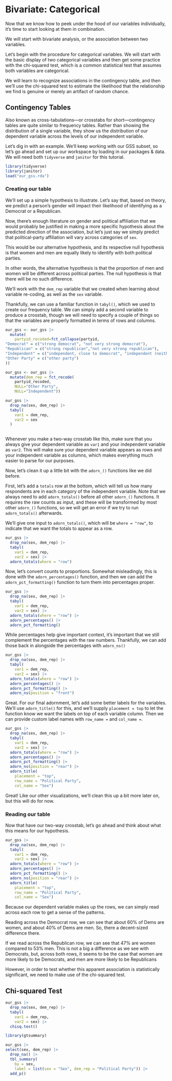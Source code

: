 # Bivariate: Categorical

Now that we know how to peek under the hood of our variables individually, it's time to start looking at them in combination. 

We will start with bivariate analysis, or the association between two variables. 

Let's begin with the procedure for categorical variables. We will start with the basic display of two categorical variables and then get some practice with the chi-squared test, which is a common statistical test that assumes both variables are categorical. 

We will learn to recognize associations in the contingency table, and then we'll use the chi-squared test to estimate the likelihood that the relationship we find is genuine or merely an artifact of random chance. 

## Contingency Tables
Also known as cross-tabulations---or crosstabs for short---contingency tables are quite similar to frequency tables. Rather than showing the distribution of a single variable, they show us the distribution of our dependent variable across the levels of our independent variable. 

Let's dig in with an example. We'll keep working with our GSS subset, so let's go ahead and set up our workspace by loading in our packages & data. We will need both `tidyverse` and `janitor` for this tutorial.
```r
library(tidyverse)
library(janitor)
load("our_gss.rda")
```

### Creating our table
We'll set up a simple hypothesis to illustrate. Let's say that, based on theory, we predict a person's gender will impact their likelihood of identifying as a Democrat or a Republican.

Now, there's enough literature on gender and political affiliation that we would probably be justified in making a more specific hypothesis about the predicted direction of the association, but let's just say we simply predict that political-party affiliation will vary across categories of `sex`. 

This would be our alternative hypothesis, and its respective null hypothesis is that women and men are equally likely to identify with both political parties. 

In other words, the alternative hypothesis is that the proportion of men and women will be different across political parties. The null hypothesis is that there will be no such difference. 

We'll work with the `dem_rep` variable that we created when learning about variable re-coding, as well as the `sex` variable. 

Thankfully, we can use a familiar function in `tabyl()`, which we used to create our frequency table. We can simply add a second variable to produce a crosstab, though we will need to specify a couple of things so that the variables are properly formatted in terms of rows and columns.

```r
our_gss <- our_gss |>
  mutate(
    partyid_recoded=fct_collapse(partyid, 
"Democrat" = c("strong democrat", "not very strong democrat"),
"Republican" = c("strong republican","not very strong republican"),
"Independent" = c("independent, close to democrat", "independent (neither, no response)", "independent, close to republican"),
"Other Party" = c("other party")
))

our_gss <- our_gss |>
  mutate(dem_rep = fct_recode(
    partyid_recoded, 
    NULL="Other Party", 
    NULL="Independent"))
```

```r
our_gss |>
  drop_na(sex, dem_rep) |>
  tabyl(
    var1 = dem_rep,
    var2 = sex
  )
  
```
::: {.callout-caution}
Whenever you make a two-way crosstab like this, make sure that you always give your dependent variable as `var1` and your independent variable as `var2`. This will make sure your dependent variable appears as rows and your independent variable as columns, which makes everything much easier to parse for our purposes.
:::

Now, let's clean it up a little bit with the `adorn_()` functions like we did before.

First, let's add a `totals` row at the bottom, which will tell us how many respondents are in each category of the independent variable. Note that we always need to add `adorn_totals()` before all other `adorn_()` functions. It requires the raw counts as input, and these will be transformed by most other `adorn_()` functions, so we will get an error if we try to run `adorn_totals()` afterwards.

We'll give one input to `adorn_totals()`, which will be `where = "row"`, to indicate that we want the totals to appear as a row. 
```r
our_gss |>
  drop_na(sex, dem_rep) |>
  tabyl(
    var1 = dem_rep,
    var2 = sex) |>
  adorn_totals(where = "row")
```

Now, let's convert counts to proportions. Somewhat misleadingly, this is done with the `adorn_percentages()` function, and then we can add the `adorn_pct_formatting()` function to turn them into percentages proper.
```r
our_gss |>
  drop_na(sex, dem_rep) |>
  tabyl(
    var1 = dem_rep,
    var2 = sex) |>
  adorn_totals(where = "row") |>
  adorn_percentages() |>
  adorn_pct_formatting()
```

While percentages help give important context, it's important that we still complement the percentages with the raw numbers. Thankfully, we can add those back in alongside the percentages with `adorn_ns()`
```r
our_gss |>
  drop_na(sex, dem_rep) |>
  tabyl(
    var1 = dem_rep,
    var2 = sex) |>
  adorn_totals(where = "row") |>
  adorn_percentages() |>
  adorn_pct_formatting() |>
  adorn_ns(position = "front")
```
Great. For our final adornment, let's add some better labels for the variables. We'll use `adorn_title()` for this, and we'll supply `placement = top` to let the function know we want the labels on top of each variable column. Then we can provide custom label names with `row_name =` and `col_name =`.
```r
our_gss |>
  drop_na(sex, dem_rep) |>
  tabyl(
    var1 = dem_rep,
    var2 = sex) |>
  adorn_totals(where = "row") |>
  adorn_percentages() |>
  adorn_pct_formatting() |>
  adorn_ns(position = "rear") |>
  adorn_title(
    placement = "top",
    row_name = "Political Party",
    col_name = "Sex")

```
Great! Like our other visualizations, we'll clean this up a bit more later on, but this will do for now.

### Reading our table
Now that have our two-way crosstab, let's go ahead and think about what this means for our hypothesis. 
```r
our_gss |>
  drop_na(sex, dem_rep) |>
  tabyl(
    var1 = dem_rep,
    var2 = sex) |>
  adorn_totals(where = "row") |>
  adorn_percentages() |>
  adorn_pct_formatting() |>
  adorn_ns(position = "rear") |>
  adorn_title(
    placement = "top",
    row_name = "Political Party",
    col_name = "Sex")
```
Because our dependent variable makes up the rows, we can simply read across each row to get a sense of the patterns.

Reading across the Democrat row, we can see that about 60% of Dems are women, and about 40% of Dems are men. So, there a decent-sized difference there.

If we read across the Republican row, we can see that 47% are women compared to 53% men. This is not a big a difference as we see with Democrats, but, across both rows, it seems to be the case that women are more likely to be Democrats, and men are more likely to be Republicans

However, in order to test whether this apparent association is statistically significant, we need to make use of the chi-squared test.

## Chi-squared Test
```r
our_gss |>
  drop_na(sex, dem_rep) |>
  tabyl(
    var1 = dem_rep,
    var2 = sex) |>
  chisq.test()
```

```r
library(gtsummary)

our_gss |>
select(sex, dem_rep) |>
  drop_na() |>
  tbl_summary(
    by = sex,
    label = list(sex = "Sex", dem_rep = "Political Party")) |> 
  add_p()
  
```

